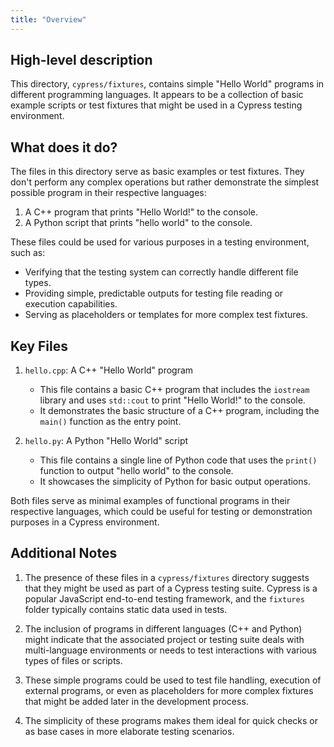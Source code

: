 ```yaml
---
title: "Overview"
---
```


## High-level description
This directory, `cypress/fixtures`, contains simple "Hello World" programs in different programming languages. It appears to be a collection of basic example scripts or test fixtures that might be used in a Cypress testing environment.

## What does it do?
The files in this directory serve as basic examples or test fixtures. They don't perform any complex operations but rather demonstrate the simplest possible program in their respective languages:

1. A C++ program that prints "Hello World!" to the console.
2. A Python script that prints "hello world" to the console.

These files could be used for various purposes in a testing environment, such as:
- Verifying that the testing system can correctly handle different file types.
- Providing simple, predictable outputs for testing file reading or execution capabilities.
- Serving as placeholders or templates for more complex test fixtures.

## Key Files

1. `hello.cpp`: A C++ "Hello World" program
   - This file contains a basic C++ program that includes the `iostream` library and uses `std::cout` to print "Hello World!" to the console.
   - It demonstrates the basic structure of a C++ program, including the `main()` function as the entry point.

2. `hello.py`: A Python "Hello World" script
   - This file contains a single line of Python code that uses the `print()` function to output "hello world" to the console.
   - It showcases the simplicity of Python for basic output operations.

Both files serve as minimal examples of functional programs in their respective languages, which could be useful for testing or demonstration purposes in a Cypress environment.

## Additional Notes

1. The presence of these files in a `cypress/fixtures` directory suggests that they might be used as part of a Cypress testing suite. Cypress is a popular JavaScript end-to-end testing framework, and the `fixtures` folder typically contains static data used in tests.

2. The inclusion of programs in different languages (C++ and Python) might indicate that the associated project or testing suite deals with multi-language environments or needs to test interactions with various types of files or scripts.

3. These simple programs could be used to test file handling, execution of external programs, or even as placeholders for more complex fixtures that might be added later in the development process.

4. The simplicity of these programs makes them ideal for quick checks or as base cases in more elaborate testing scenarios.